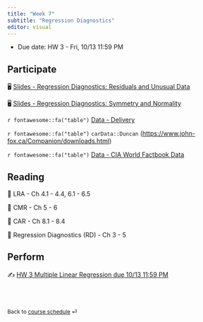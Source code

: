 ```yaml
---
title: "Week 7"
subtitle: "Regression Diagnostics"
editor: visual
---
```


::: callout-important
-   Due date: HW 3 - Fri, 10/13 11:59 PM
:::

## Participate

🖥️ [Slides - Regression Diagnostics: Residuals and Unusual Data](slides/07-diag-unusual.html)

🖥️ [Slides - Regression Diagnostics: Symmetry and Normality](slides/08-diag-normality.html)

`r fontawesome::fa("table")` [Data - Delivery](/slides/data/data-ex-3-1.csv)

`r fontawesome::fa("table")` `carData::Duncan` (<https://www.john-fox.ca/Companion/downloads.html>)

`r fontawesome::fa("table")` [Data - CIA World Factbook Data](/slides/data/CIA.txt)

## Reading

📖 LRA - Ch 4.1 - 4.4, 6.1 - 6.5

📖 CMR - Ch 5 - 6

📖 CAR - Ch 8.1 - 8.4

📖 Regression Diagnostics (RD) - Ch 3 - 5

## Perform

✍️ [HW 3 Multiple Linear Regression due 10/13 11:59 PM](hw/hw-3.html)

<br><br>

::: {style="font-size: 0.875em;"}
Back to [course schedule](/ "Course schedule") ⏎
:::
